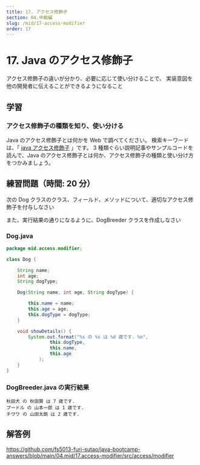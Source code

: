 ```yaml
---
title: 17. アクセス修飾子
section: 04.中級編
slug: /mid/17-access-modifier
order: 17
---
```


# 17. Java のアクセス修飾子

<p class="goal">
  アクセス修飾子の違いが分かり、必要に応じて使い分けることで、
  実装意図を他の開発者に伝えることができるようになること
</p>

## 学習

### アクセス修飾子の種類を知り、使い分ける

Java のアクセス修飾子とは何かを Web で調べてください。
検索キーワードは、「 [java アクセス修飾子](https://www.google.com/search?q=java+アクセス修飾子) 」です。
3 種類ぐらい説明記事やサンプルコードを読んで、Java のアクセス修飾子とは何か、アクセス修飾子の種類と使い分け方をつかみましょう。

## 練習問題（時間: 20 分）

次の Dog クラスのクラス、フィールド、メソッドについて、適切なアクセス修飾子を付与しなさい

また、実行結果の通りになるように、DogBreeder クラスを作成しなさい

### Dog.java

```java
package mid.access.modifier;

class Dog {

    String name;
    int age;
    String dogType;

    Dog(String name, int age, String dogType) {

        this.name = name;
        this.age = age;
        this.dogType = dogType;
    }

    void showDetails() {
        System.out.format("%s の %s は %d 歳です. %n",
                this.dogType,
                this.name,
                this.age
            );
    }
}
```

### DogBreeder.java の実行結果

```console
秋田犬 の 秋田賢 は 7 歳です.
プードル の 山本一郎 は 1 歳です.
チワワ の 山田太朗 は 2 歳です.
```

## 解答例

https://github.com/fs5013-furi-sutao/java-bootcamp-answers/blob/main/04.mid/17.access-modifier/src/access/modifier
